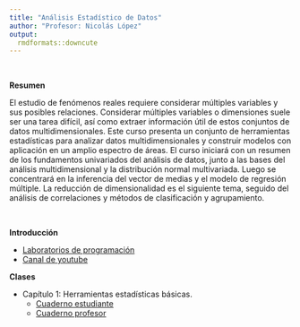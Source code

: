```yaml
---
title: "Análisis Estadístico de Datos"
author: "Profesor: Nicolás López"
output:
  rmdformats::downcute
---
```


<br>

**Resumen** 

El estudio de fenómenos reales requiere considerar múltiples variables y sus posibles relaciones. Considerar múltiples variables o dimensiones suele ser una tarea difícil, así como extraer información útil de estos conjuntos de datos multidimensionales. Este curso presenta un conjunto de herramientas estadísticas para analizar datos multidimensionales y construir modelos con aplicación en un amplio espectro de áreas. El curso iniciará con un resumen de los fundamentos univariados del análisis de datos, junto a las bases del análisis multidimensional y la distribución normal multivariada. Luego se concentrará en la inferencia del vector de medias y el modelo de regresión múltiple. La reducción de dimensionalidad es el siguiente tema, seguido del análisis de correlaciones y métodos de clasificación y agrupamiento. 

<br>

**Introducción**

- [Laboratorios de programación](https://anlopezl.github.io/files/AED/Laboratorios.html)
- [Canal de youtube](https://www.youtube.com/@SimpleEstad%C3%ADstica)

**Clases**

- Capítulo 1: Herramientas estadísticas básicas.
  - [Cuaderno estudiante](https://anlopezl.github.io/files/AED/NB1_EST.html)
  - [Cuaderno profesor](https://anlopezl.github.io/files/AED/NB1_PRF.html)
<!-- - Capítulo 2: Introducción normal multivariada y visualización. -->
<!--   - [Cuaderno estudiante](https://anlopezl.github.io/files/AED/NB2_EST.html) -->
<!--   - [Cuaderno profesor](https://anlopezl.github.io/files/AED/NB2_PRF.html) -->
<!-- - Capítulo 3: Análisis de componentes principales. -->
<!--   - [Cuaderno estudiante](https://anlopezl.github.io/files/AED/NB3.html) -->
<!-- - Capítulo 4: Clustering. -->
<!--   - [Cuaderno estudiante](https://anlopezl.github.io/files/AED/NB4_EST.html) -->
<!--   - [Cuaderno profesor](https://anlopezl.github.io/files/AED/NB4_PRF.html) -->
<!-- - Capítulo 5: Regresión lineal en múltiples variables. -->
<!--   - [Cuaderno estudiante](https://anlopezl.github.io/files/AED/NB5_EST.html) -->
<!--   - [Cuaderno profesor](https://anlopezl.github.io/files/AED/NB5_PRF.html) -->
<!-- - Capítulo 6: ANOVA. -->
<!--   - [Cuaderno estudiante](https://anlopezl.github.io/files/AED/NB6_EST.html) -->
<!--   - [Cuaderno profesor](https://anlopezl.github.io/files/AED/NB6_PRF.html) -->
<!-- <!-- **Talleres** -->

<!-- - [Taller 1](https://anlopezl.github.io/files/AED/T01_AED.html): Herramientas estadísticas básicas -->
<!-- - [Taller 2](https://anlopezl.github.io/clases/AED/T02.html): Análisis de componentes principales y clustering. -->
<!-- - [Taller 3](https://anlopezl.github.io/clases/AED/T03.html): Regresión lineal en múltiples variables. -->
